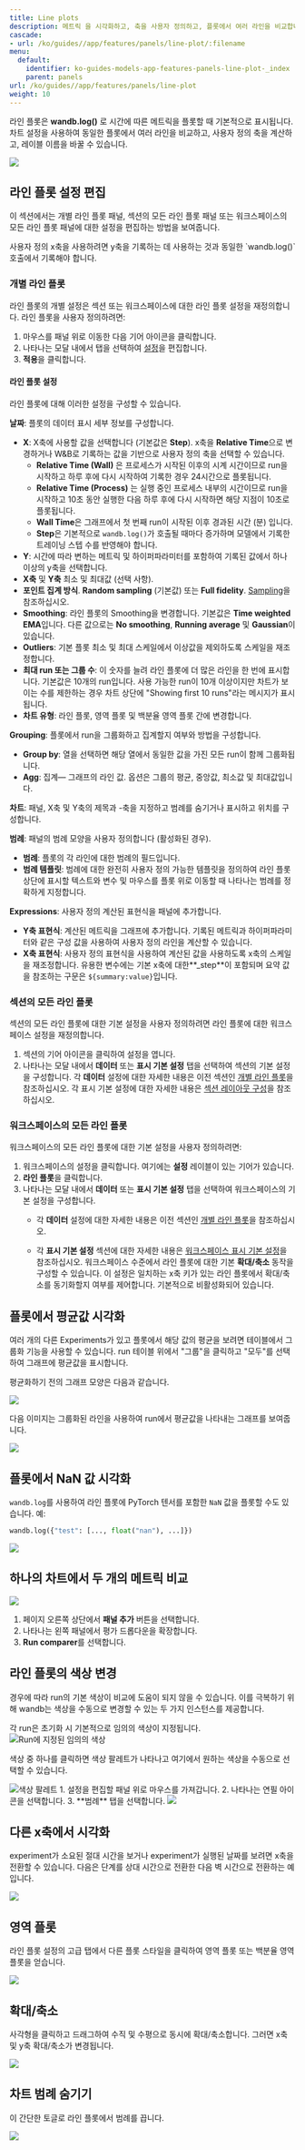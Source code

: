 ```yaml
---
title: Line plots
description: 메트릭 을 시각화하고, 축을 사용자 정의하고, 플롯에서 여러 라인을 비교합니다.
cascade:
- url: /ko/guides//app/features/panels/line-plot/:filename
menu:
  default:
    identifier: ko-guides-models-app-features-panels-line-plot-_index
    parent: panels
url: /ko/guides//app/features/panels/line-plot
weight: 10
---
```


라인 플롯은 **wandb.log()** 로 시간에 따른 메트릭을 플롯할 때 기본적으로 표시됩니다. 차트 설정을 사용하여 동일한 플롯에서 여러 라인을 비교하고, 사용자 정의 축을 계산하고, 레이블 이름을 바꿀 수 있습니다.

<Frame>
    <img src="/images/app_ui/line_plot_example.png"  />
</Frame>

## 라인 플롯 설정 편집

이 섹션에서는 개별 라인 플롯 패널, 섹션의 모든 라인 플롯 패널 또는 워크스페이스의 모든 라인 플롯 패널에 대한 설정을 편집하는 방법을 보여줍니다.

<Note>
사용자 정의 x축을 사용하려면 y축을 기록하는 데 사용하는 것과 동일한 `wandb.log()` 호출에서 기록해야 합니다.
</Note>

### 개별 라인 플롯
라인 플롯의 개별 설정은 섹션 또는 워크스페이스에 대한 라인 플롯 설정을 재정의합니다. 라인 플롯을 사용자 정의하려면:

1. 마우스를 패널 위로 이동한 다음 기어 아이콘을 클릭합니다.
2. 나타나는 모달 내에서 탭을 선택하여 [설정](#line-plot-settings)을 편집합니다.
3. **적용**을 클릭합니다.

#### 라인 플롯 설정
라인 플롯에 대해 이러한 설정을 구성할 수 있습니다.

**날짜**: 플롯의 데이터 표시 세부 정보를 구성합니다.
* **X**: X축에 사용할 값을 선택합니다 (기본값은 **Step**). x축을 **Relative Time**으로 변경하거나 W&B로 기록하는 값을 기반으로 사용자 정의 축을 선택할 수 있습니다.
  * **Relative Time (Wall)** 은 프로세스가 시작된 이후의 시계 시간이므로 run을 시작하고 하루 후에 다시 시작하여 기록한 경우 24시간으로 플롯됩니다.
  * **Relative Time (Process)** 는 실행 중인 프로세스 내부의 시간이므로 run을 시작하고 10초 동안 실행한 다음 하루 후에 다시 시작하면 해당 지점이 10초로 플롯됩니다.
  * **Wall Time**은 그래프에서 첫 번째 run이 시작된 이후 경과된 시간 (분) 입니다.
  * **Step**은 기본적으로 `wandb.log()`가 호출될 때마다 증가하며 모델에서 기록한 트레이닝 스텝 수를 반영해야 합니다.
* **Y**: 시간에 따라 변하는 메트릭 및 하이퍼파라미터를 포함하여 기록된 값에서 하나 이상의 y축을 선택합니다.
* **X축** 및 **Y축** 최소 및 최대값 (선택 사항).
* **포인트 집계 방식**. **Random sampling** (기본값) 또는 **Full fidelity**. [Sampling](/ko/sampling)을 참조하십시오.
* **Smoothing**: 라인 플롯의 Smoothing을 변경합니다. 기본값은 **Time weighted EMA**입니다. 다른 값으로는 **No smoothing**, **Running average** 및 **Gaussian**이 있습니다.
* **Outliers**: 기본 플롯 최소 및 최대 스케일에서 이상값을 제외하도록 스케일을 재조정합니다.
* **최대 run 또는 그룹 수**: 이 숫자를 늘려 라인 플롯에 더 많은 라인을 한 번에 표시합니다. 기본값은 10개의 run입니다. 사용 가능한 run이 10개 이상이지만 차트가 보이는 수를 제한하는 경우 차트 상단에 "Showing first 10 runs"라는 메시지가 표시됩니다.
* **차트 유형**: 라인 플롯, 영역 플롯 및 백분율 영역 플롯 간에 변경합니다.

**Grouping**: 플롯에서 run을 그룹화하고 집계할지 여부와 방법을 구성합니다.
* **Group by**: 열을 선택하면 해당 열에서 동일한 값을 가진 모든 run이 함께 그룹화됩니다.
* **Agg**: 집계— 그래프의 라인 값. 옵션은 그룹의 평균, 중앙값, 최소값 및 최대값입니다.

**차트**: 패널, X축 및 Y축의 제목과 -축을 지정하고 범례를 숨기거나 표시하고 위치를 구성합니다.

**범례**: 패널의 범례 모양을 사용자 정의합니다 (활성화된 경우).
* **범례**: 플롯의 각 라인에 대한 범례의 필드입니다.
* **범례 템플릿**: 범례에 대한 완전히 사용자 정의 가능한 템플릿을 정의하여 라인 플롯 상단에 표시할 텍스트와 변수 및 마우스를 플롯 위로 이동할 때 나타나는 범례를 정확하게 지정합니다.

**Expressions**: 사용자 정의 계산된 표현식을 패널에 추가합니다.
* **Y축 표현식**: 계산된 메트릭을 그래프에 추가합니다. 기록된 메트릭과 하이퍼파라미터와 같은 구성 값을 사용하여 사용자 정의 라인을 계산할 수 있습니다.
* **X축 표현식**: 사용자 정의 표현식을 사용하여 계산된 값을 사용하도록 x축의 스케일을 재조정합니다. 유용한 변수에는 기본 x축에 대한\*\*_step\*\*이 포함되며 요약 값을 참조하는 구문은 `${summary:value}`입니다.

### 섹션의 모든 라인 플롯

섹션의 모든 라인 플롯에 대한 기본 설정을 사용자 정의하려면 라인 플롯에 대한 워크스페이스 설정을 재정의합니다.
1. 섹션의 기어 아이콘을 클릭하여 설정을 엽니다.
2. 나타나는 모달 내에서 **데이터** 또는 **표시 기본 설정** 탭을 선택하여 섹션의 기본 설정을 구성합니다. 각 **데이터** 설정에 대한 자세한 내용은 이전 섹션인 [개별 라인 플롯](#line-plot-settings)을 참조하십시오. 각 표시 기본 설정에 대한 자세한 내용은 [섹션 레이아웃 구성](/ko/../#configure-section-layout)을 참조하십시오.

### 워크스페이스의 모든 라인 플롯
워크스페이스의 모든 라인 플롯에 대한 기본 설정을 사용자 정의하려면:
1. 워크스페이스의 설정을 클릭합니다. 여기에는 **설정** 레이블이 있는 기어가 있습니다.
2. **라인 플롯**을 클릭합니다.
3. 나타나는 모달 내에서 **데이터** 또는 **표시 기본 설정** 탭을 선택하여 워크스페이스의 기본 설정을 구성합니다.
    - 각 **데이터** 설정에 대한 자세한 내용은 이전 섹션인 [개별 라인 플롯](#line-plot-settings)을 참조하십시오.

    - 각 **표시 기본 설정** 섹션에 대한 자세한 내용은 [워크스페이스 표시 기본 설정](/ko/../#configure-workspace-layout)을 참조하십시오. 워크스페이스 수준에서 라인 플롯에 대한 기본 **확대/축소** 동작을 구성할 수 있습니다. 이 설정은 일치하는 x축 키가 있는 라인 플롯에서 확대/축소를 동기화할지 여부를 제어합니다. 기본적으로 비활성화되어 있습니다.

## 플롯에서 평균값 시각화

여러 개의 다른 Experiments가 있고 플롯에서 해당 값의 평균을 보려면 테이블에서 그룹화 기능을 사용할 수 있습니다. run 테이블 위에서 "그룹"을 클릭하고 "모두"를 선택하여 그래프에 평균값을 표시합니다.

평균화하기 전의 그래프 모양은 다음과 같습니다.

<Frame>
    <img src="/images/app_ui/demo_precision_lines.png"  />
</Frame>

다음 이미지는 그룹화된 라인을 사용하여 run에서 평균값을 나타내는 그래프를 보여줍니다.

<Frame>
    <img src="/images/app_ui/demo_average_precision_lines.png"  />
</Frame>

## 플롯에서 NaN 값 시각화

`wandb.log`를 사용하여 라인 플롯에 PyTorch 텐서를 포함한 `NaN` 값을 플롯할 수도 있습니다. 예:

```python
wandb.log({"test": [..., float("nan"), ...]})
```

<Frame>
    <img src="/images/app_ui/visualize_nan.png"  />
</Frame>

## 하나의 차트에서 두 개의 메트릭 비교

<Frame>
    <img src="/images/app_ui/visualization_add.gif"  />
</Frame>

1. 페이지 오른쪽 상단에서 **패널 추가** 버튼을 선택합니다.
2. 나타나는 왼쪽 패널에서 평가 드롭다운을 확장합니다.
3. **Run comparer**를 선택합니다.

## 라인 플롯의 색상 변경

경우에 따라 run의 기본 색상이 비교에 도움이 되지 않을 수 있습니다. 이를 극복하기 위해 wandb는 색상을 수동으로 변경할 수 있는 두 가지 인스턴스를 제공합니다.

<Tabs>
<Tab title="Run 테이블에서">
각 run은 초기화 시 기본적으로 임의의 색상이 지정됩니다.

  <Frame>
    <img src="/images/app_ui/line_plots_run_table_random_colors.png" alt="Run에 지정된 임의의 색상"  />
</Frame>

  색상 중 하나를 클릭하면 색상 팔레트가 나타나고 여기에서 원하는 색상을 수동으로 선택할 수 있습니다.

  <Frame>
    <img src="/images/app_ui/line_plots_run_table_color_palette.png" alt="색상 팔레트"  />
</Frame>
</Tab>
<Tab title="차트 범례 설정에서">
1. 설정을 편집할 패널 위로 마우스를 가져갑니다.
2. 나타나는 연필 아이콘을 선택합니다.
3. **범례** 탭을 선택합니다.

<Frame>
    <img src="/images/app_ui/plot_style_line_plot_legend.png"  />
</Frame>
</Tab>
</Tabs>

## 다른 x축에서 시각화

experiment가 소요된 절대 시간을 보거나 experiment가 실행된 날짜를 보려면 x축을 전환할 수 있습니다. 다음은 단계를 상대 시간으로 전환한 다음 벽 시간으로 전환하는 예입니다.

<Frame>
    <img src="/images/app_ui/howto_use_relative_time_or_wall_time.gif"  />
</Frame>

## 영역 플롯

라인 플롯 설정의 고급 탭에서 다른 플롯 스타일을 클릭하여 영역 플롯 또는 백분율 영역 플롯을 얻습니다.

<Frame>
    <img src="/images/app_ui/line_plots_area_plots.gif"  />
</Frame>

## 확대/축소

사각형을 클릭하고 드래그하여 수직 및 수평으로 동시에 확대/축소합니다. 그러면 x축 및 y축 확대/축소가 변경됩니다.

<Frame>
    <img src="/images/app_ui/line_plots_zoom.gif"  />
</Frame>

## 차트 범례 숨기기

이 간단한 토글로 라인 플롯에서 범례를 끕니다.

<Frame>
    <img src="/images/app_ui/demo_hide_legend.gif"  />
</Frame>
